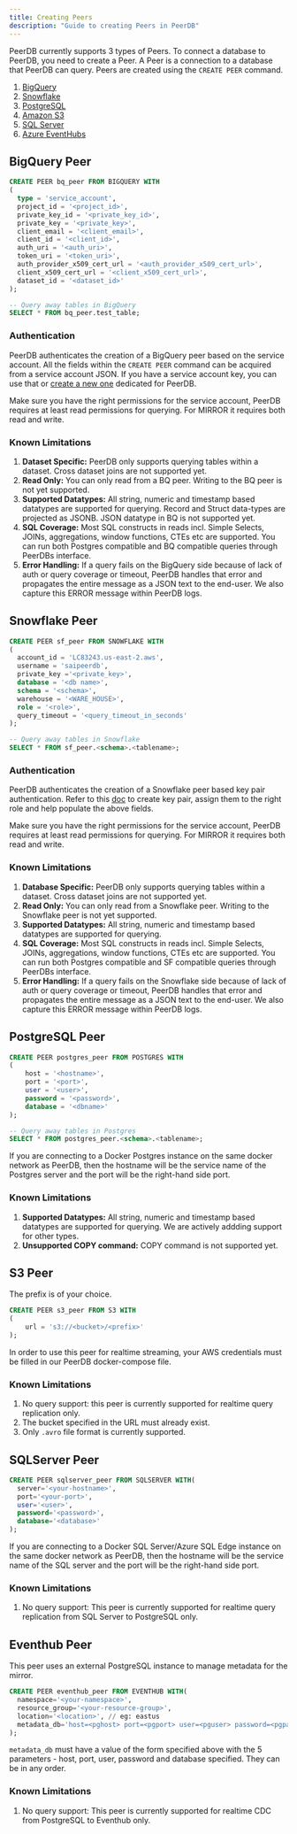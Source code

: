 ```yaml
---
title: Creating Peers
description: "Guide to creating Peers in PeerDB"
---
```


PeerDB currently supports 3 types of Peers. To connect a database to PeerDB, you need to create a Peer. A Peer is a connection to a database that PeerDB can query. Peers are created using the `CREATE PEER` command.

1. [BigQuery](#bigquery-peer)
2. [Snowflake](#snowflake-peer)
3. [PostgreSQL](#postgresql-peer)
4. [Amazon S3](#s3-peer)
5. [SQL Server](#sqlserver-peer)
6. [Azure EventHubs](#eventhub-peer)

## BigQuery Peer

```sql
CREATE PEER bq_peer FROM BIGQUERY WITH
(
  type = 'service_account',
  project_id = '<project_id>',
  private_key_id = '<private_key_id>',
  private_key = '<private_key>',
  client_email = '<client_email>',
  client_id = '<client_id>',
  auth_uri = '<auth_uri>',
  token_uri = '<token_uri>',
  auth_provider_x509_cert_url = '<auth_provider_x509_cert_url>',
  client_x509_cert_url = '<client_x509_cert_url>',
  dataset_id = '<dataset_id>'
);

-- Query away tables in BigQuery
SELECT * FROM bq_peer.test_table;
```

### Authentication

PeerDB authenticates the creation of a BigQuery peer based on the service account. All the fields within the `CREATE PEER` command can be acquired from a service account JSON.
If you have a service account key, you can use that or [create a new one](https://cloud.google.com/iam/docs/keys-create-delete) dedicated for PeerDB.

<Info>Make sure you have the right permissions for the service account, PeerDB requires at least read permissions for querying. For MIRROR it requires both read and write.</Info>

### Known Limitations

1. **Dataset Specific:** PeerDB only supports querying tables within a dataset. Cross dataset joins are not supported yet.
2. **Read Only:** You can only read from a BQ peer. Writing to the BQ peer is not yet supported.
3. **Supported Datatypes:** All string, numeric and timestamp based datatypes are supported for querying. Record and Struct data-types are projected as JSONB. JSON datatype in BQ is not supported yet.
4. **SQL Coverage:** Most SQL constructs in reads incl. Simple Selects, JOINs, aggregations, window functions, CTEs etc are supported. You can run both Postgres compatible and BQ compatible queries through PeerDBs interface.
5. **Error Handling:** If a query fails on the BigQuery side because of lack of auth or query coverage or timeout, PeerDB handles that error and propagates the entire message  as a JSON text to the end-user. We also capture this ERROR message within PeerDB logs.


## Snowflake Peer

```sql
CREATE PEER sf_peer FROM SNOWFLAKE WITH
(
  account_id = 'LC83243.us-east-2.aws',
  username = 'saipeerdb',
  private_key ='<private_key>',
  database = '<db name>',
  schema = '<schema>',
  warehouse = '<WARE_HOUSE>',
  role = '<role>',
  query_timeout = '<query_timeout_in_seconds'
);

-- Query away tables in Snowflake
SELECT * FROM sf_peer.<schema>.<tablename>;
```



### Authentication

PeerDB authenticates the creation of a Snowflake peer based key pair authentication. 
Refer to this [doc](https://docs.snowflake.com/en/user-guide/key-pair-auth#configuring-key-pair-authentication) to create key pair, assign them to the right role and help populate the above fields.

<Info>Make sure you have the right permissions for the service account, PeerDB requires at least read permissions for querying. For MIRROR it requires both read and write.</Info>


### Known Limitations

1. **Database Specific:** PeerDB only supports querying tables within a dataset. Cross dataset joins are not supported yet.
2. **Read Only:** You can only read from a Snowflake peer. Writing to the Snowflake peer is not yet supported.
3. **Supported Datatypes:** All string, numeric and timestamp based datatypes are supported for querying.
4. **SQL Coverage:** Most SQL constructs in reads incl. Simple Selects, JOINs, aggregations, window functions, CTEs etc are supported. You can run both Postgres compatible and SF compatible queries through PeerDBs interface.
5. **Error Handling:** If a query fails on the Snowflake side because of lack of auth or query coverage or timeout, PeerDB handles that error and propagates the entire message  as a JSON text to the end-user. We also capture this ERROR message within PeerDB logs.


## PostgreSQL Peer

```sql
CREATE PEER postgres_peer FROM POSTGRES WITH
(
    host = '<hostname>', 
    port = '<port>',
    user = '<user>',
    password = '<password>',
    database = '<dbname>'
);

-- Query away tables in Postgres
SELECT * FROM postgres_peer.<schema>.<tablename>;
```
If you are connecting to a Docker Postgres instance on the same docker network as PeerDB, then the hostname will be the service name of the Postgres server and the port will be the right-hand side port.

### Known Limitations

1. **Supported Datatypes:** All string, numeric and timestamp based datatypes are supported for querying. We are actively addding support for other types.
2. **Unsupported COPY command:** COPY command is not supported yet.

## S3 Peer

The prefix is of your choice.
```sql
CREATE PEER s3_peer FROM S3 WITH
(
    url = 's3://<bucket>/<prefix>'
);
```
In order to use this peer for realtime streaming, your AWS credentials must be filled in our PeerDB docker-compose file.

### Known Limitations

1. No query support: this peer is currently supported for realtime query replication only.
2. The bucket specified in the URL must already exist.
3. Only `.avro` file format is currently supported.

## SQLServer Peer

```sql
CREATE PEER sqlserver_peer FROM SQLSERVER WITH(
  server='<your-hostname>',
  port='<your-port>',
  user='<user>',
  password='<password>',
  database='<database>'
);
```
If you are connecting to a Docker SQL Server/Azure SQL Edge instance on the same docker network as PeerDB, then the hostname will be the service name of the SQL server and the port will be the right-hand side port.

### Known Limitations

1. No query support: This peer is currently supported for realtime query replication from SQL Server to PostgreSQL only.

## Eventhub Peer

This peer uses an external PostgreSQL instance to manage metadata for the mirror.

```sql
CREATE PEER eventhub_peer FROM EVENTHUB WITH(
  namespace='<your-namespace>',
  resource_group='<your-resource-group>',
  location='<location>', // eg: eastus
  metadata_db='host=<pghost> port=<pgport> user=<pguser> password=<pgpassword> database=<pgdatabase>' // PostgreSQL connection string
);
```
`metadata_db` must have a value of the form specified above with the 5 parameters - host, port, user, password and database specified. They can be in any order.

### Known Limitations

1. No query support: This peer is currently supported for realtime CDC from PostgreSQL to Eventhub only.